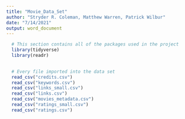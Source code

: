 ---
title: "Movie_Data_Set"
author: "Stryder R. Coleman, Matthew Warren, Patrick Wilbur"
date: "7/14/2021"
output: word_document
---

```{r packages}
  # This section contains all of the packages used in the project
  library(tidyverse)
  library(readr)
  
```

```{r imports}
  # Every file imported into the data set
  read_csv("credits.csv")
  read_csv("keywords.csv")
  read_csv("links_small.csv")
  read_csv("links.csv")
  read_csv("movies_metadata.csv")
  read_csv("ratings_small.csv")
  read_csv("ratings.csv")

```